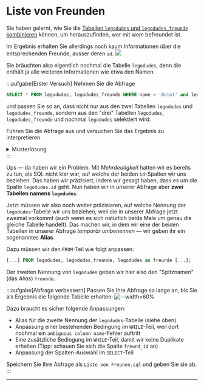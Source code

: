 # Liste von Freunden
Sie haben gelernt, wie Sie die [Tabellen `legodudes` und `legodudes_freunde` kombinieren](Tabellen-Kombinieren) können, um herauszufinden, wer mit wem befreundet ist.

Im Ergebnis erhalten Sie allerdings noch kaum Informationen über die entsprechenden Freunde, ausser deren `id`.
![](img/freunde.png)

Sie bräuchten also eigentlich nochmal die Tabelle `legodudes`, denn die enthält ja alle weiteren Informationen wie etwa den Namen.

:::aufgabe[Erster Versuch]
Nehmen Sie die Abfrage
```sql
SELECT * FROM legodudes, legodudes_freunde WHERE name = 'Botot' and legodude_id = legodudes.id;
```

und passen Sie so an, dass nicht nur aus den zwei Tabellen `legodudes` und `legodudes_freunde`, sondern aus den "drei" Tabellen `legodudes`, `legodudes_freunde` und nochmal `legodudes` selektiert wird.

Führen Sie die Abfrage aus und versuchen Sie das Ergebnis zu interpretieren.

<details>
  <summary>Musterlösung</summary>
  <div>
    ```sql
    SELECT * FROM legodudes, legodudes_freunde, legodudes WHERE name = 'Botot' and legodude_id = legodudes.id;
    ```
  </div>
</details>
:::

Ups — da haben wir ein Problem. Mit _Mehrdeutigkeit_ hatten wir es bereits zu tun, als SQL nicht klar war, auf welche der beiden `id`-Spalten wir uns beziehen. Das haben wir präzisiert, indem wir gesagt haben, dass es um die Spalte `legodudes.id` geht. Nun haben wir in unserer Abfrage aber **zwei Tabellen namens `legodudes`**.

Jetzt müssen wir also noch weiter präzisieren, auf welche Nennung der `legodudes`-Tabelle wir uns beziehen, weil die in unserer Abfrage jetzt zweimal vorkommt (auch wenn es sich natürlich beide Male um genau die gleiche Tabelle handelt). Das machen wir, in dem wir eine der beiden Tabellen in unserer Abfrage _temporär umbenennen_ — wir geben ihr ein sogenanntes **Alias**.

Dazu müssen wir den `FROM`-Teil wie folgt anpassen:

```sql
[...] FROM legodudes, legodudes_freunde, legodudes as freunde [...];
```

Der zweiten Nennung von `legodudes` geben wir hier also den "Spitznamen" (das _Alias_) `freunde`.

:::aufgabe[Abfrage verbessern]
Passen Sie Ihre Abfrage so lange an, bis Sie als Ergebnis die folgende Tabelle erhalten:
![--width=60%](img/freunde_mit_namen.png)

Dazu braucht es sicher folgende Anpassungen:
- Alias für die zweite Nennung der `legodudes`-Tabelle (siehe oben)
- Anpassung einer bestehenden Bedingung im `WHILE`-Teil, weil dort nochmal ein `ambiguous column name`-Fehler auftritt
- Eine zusätzliche Bedingung im `WHILE`-Teil, damit wir keine Duplikate erhalten (Tipp: schauen Sie sich die Spalte `freund_id` an)
- Anpassung der Spalten-Auswahl im `SELECT`-Teil

Speichern Sie Ihre Abfrage als `Liste von Freunen.sql` und geben Sie sie ab.
:::

---
